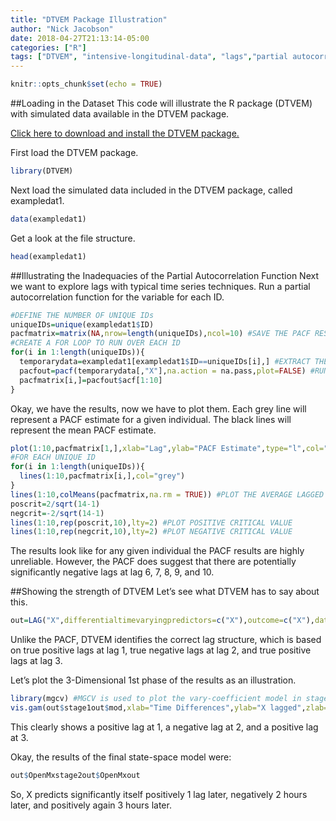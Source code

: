 ```yaml
---
title: "DTVEM Package Illustration"
author: "Nick Jacobson"
date: 2018-04-27T21:13:14-05:00
categories: ["R"]
tags: ["DTVEM", "intensive-longitudinal-data", "lags","partial autocorrelation function"]
---
```


```r
knitr::opts_chunk$set(echo = TRUE)
```
##Loading in the Dataset 
This code will illustrate the R package (DTVEM) with simulated data available in the DTVEM package.

[Click here to download and install the DTVEM package.](/project/dtvem/)

First load the DTVEM package. 
```r
library(DTVEM)
```

Next load the simulated data included in the DTVEM package, called exampledat1.
```r
data(exampledat1)
```

Get a look at the file structure.
```r
head(exampledat1)
```
##Illustrating the Inadequacies of the Partial Autocorrelation Function
Next we want to explore lags with typical time series techniques. Run a partial autocorrelation function for the variable for each ID. 
```r
#DEFINE THE NUMBER OF UNIQUE IDs
uniqueIDs=unique(exampledat1$ID)
pacfmatrix=matrix(NA,nrow=length(uniqueIDs),ncol=10) #SAVE THE PACF RESULTS FOR THE FIRST 10 lags
#CREATE A FOR LOOP TO RUN OVER EACH ID
for(i in 1:length(uniqueIDs)){
  temporarydata=exampledat1[exampledat1$ID==uniqueIDs[i],] #EXTRACT THE DATA FOR A GIVEN INDIVIDUAL
  pacfout=pacf(temporarydata[,"X"],na.action = na.pass,plot=FALSE) #RUN THE PARTIAL AUTOCORRELATION FUNCTION WITHIN R, IGNORE THE MISSING DATA
  pacfmatrix[i,]=pacfout$acf[1:10]
}
```

Okay, we have the results, now we have to plot them. Each grey line will represent a PACF estimate for a given individual. The black lines will represent the mean PACF estimate.
```r
plot(1:10,pacfmatrix[1,],xlab="Lag",ylab="PACF Estimate",type="l",col="grey",ylim=c(-1,1))
#FOR EACH UNIQUE ID
for(i in 1:length(uniqueIDs)){
  lines(1:10,pacfmatrix[i,],col="grey")
}
lines(1:10,colMeans(pacfmatrix,na.rm = TRUE)) #PLOT THE AVERAGE LAGGED ESTIMTES
poscrit=2/sqrt(14-1)
negcrit=-2/sqrt(14-1)
lines(1:10,rep(poscrit,10),lty=2) #PLOT POSITIVE CRITICAL VALUE
lines(1:10,rep(negcrit,10),lty=2) #PLOT NEGATIVE CRITICAL VALUE


```

The results look like for any given individual the PACF results are highly unreliable. However, the PACF does suggest that there are potentially significantly negative lags at lag 6, 7, 8, 9, and 10. 

##Showing the strength of DTVEM
Let's see what DTVEM has to say about this.
```r
out=LAG("X",differentialtimevaryingpredictors=c("X"),outcome=c("X"),data=exampledat1,ID="ID",Time="Time",k=9,standardized=FALSE,predictionstart = 1,predictionsend = 10,predictionsinterval = 1)
```
Unlike the PACF, DTVEM identifies the correct lag structure, which is based on true positive lags at lag 1, true negative lags at lag 2, and true positive lags at lag 3. 

Let's plot the 3-Dimensional 1st phase of the results as an illustration.
```r
library(mgcv) #MGCV is used to plot the vary-coefficient model in stage 1.
vis.gam(out$stage1out$mod,xlab="Time Differences",ylab="X lagged",zlab="Estimate",theta=-30,ticktype="detailed") #theta is used to rotate the output, 
```

This clearly shows a positive lag at 1, a negative lag at 2, and a positive lag at 3. 

Okay, the results of the final state-space model were:
```r
out$OpenMxstage2out$OpenMxout
```
So, X predicts significantly itself positively 1 lag later, negatively 2 hours later, and positively again 3 hours later. 
